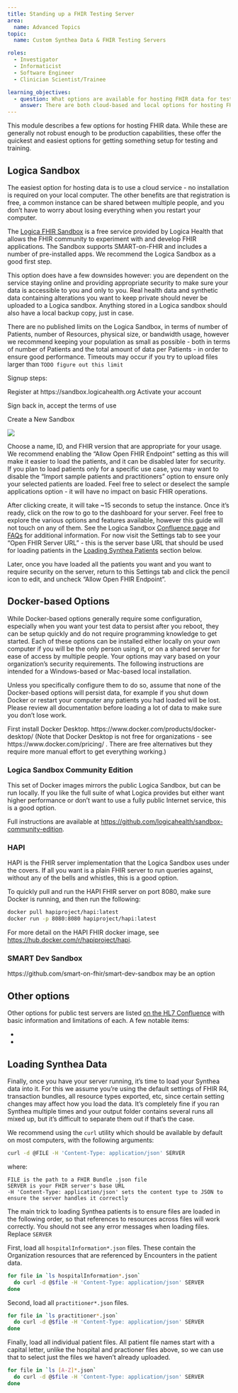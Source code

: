 ```yaml
---
title: Standing up a FHIR Testing Server
area:
  name: Advanced Topics
topic:
  name: Custom Synthea Data & FHIR Testing Servers

roles:
  - Investigator
  - Informaticist
  - Software Engineer
  - Clinician Scientist/Trainee

learning_objectives:
  - question: What options are available for hosting FHIR data for testing and training?
    answer: There are both cloud-based and local options for hosting FHIR servers, with varying levels of capabilities, ease of setup and access, and performance. As always, the best option depends on the specific use case.
---
```


This module describes a few options for hosting FHIR data. While these are generally not robust enough to be production capabilities, these offer the quickest and easiest options for getting something setup for testing and training.


## Logica Sandbox
The easiest option for hosting data is to use a cloud service - no installation is required on your local computer. The other benefits are that registration is free, a common instance can be shared between multiple people, and you don't have to worry about losing everything when you restart your computer.

The [Logica FHIR Sandbox](https://www.logicahealth.org/solutions/fhir-sandbox/) is a free service provided by Logica Health that allows the FHIR community to experiment with and develop FHIR applications. The Sandbox supports SMART-on-FHIR and includes a number of pre-installed apps. We recommend the Logica Sandbox as a good first step.

This option does have a few downsides however: you are dependent on the service staying online and providing appropriate security to make sure your data is accessible to you and only to you. Real health data and synthetic data containing alterations you want to keep private should never be uploaded to a Logica sandbox. Anything stored in a Logica sandbox should also have a local backup copy, just in case.

There are no published limits on the Logica Sandbox, in terms of number of Patients, number of Resources, physical size, or bandwidth usage, however we recommend keeping your population as small as possible - both in terms of number of Patients and the total amount of data per Patients - in order to ensure good performance. Timeouts may occur if you try to upload files larger than `TODO figure out this limit`

<!--# Discuss how to bulk load Synthea data in (and test this to make sure it actually works, noting any obvious limits on size or difficulties you encounter), the model for retrieving data, caveats related to having a public FHIR server anyone can write to (your data may disappear), and Logica's SMART on FHIR capabilities -->

Signup steps:

Register at https://sandbox.logicahealth.org
Activate your account

Sign back in, accept the terms of use

Create a New Sandbox

![](../images/logica_create_sandbox.png)

Choose a name, ID, and FHIR version that are appropriate for your usage. We recommend enabling the "Allow Open FHIR Endpoint" setting as this will make it easier to load the patients, and it can be disabled later for security.
If you plan to load patients only for a specific use case, you may want to disable the "Import sample patients and practitioners" option to ensure only your selected patients are loaded. Feel free to select or deselect the sample applications option - it will have no impact on basic FHIR operations.

After clicking create, it will take ~15 seconds to setup the instance. Once it's ready, click on the row to go to the dashboard for your server. Feel free to explore the various options and features available, however this guide will not touch on any of them. See the Logica Sandbox [Confluence page](https://logica.atlassian.net/wiki/spaces/HSPC/pages/64585866/Logica+Sandbox) and [FAQs](https://logica.atlassian.net/wiki/spaces/HSPC/pages/61767707/FAQs) for additional information. For now visit the Settings tab to see your "Open FHIR Server URL" - this is the server base URL that should be used for loading patients in the [Loading Synthea Patients](#loading-synthea-patients) section below.

Later, once you have loaded all the patients you want and you want to require security on the server, return to this Settings tab and click the pencil icon to edit, and uncheck "Allow Open FHIR Endpoint".


## Docker-based Options

While Docker-based options generally require some configuration, especially when you want your test data to persist after you reboot, they can be setup quickly and do not require programming knowledge to get started. Each of these options can be installed either locally on your own computer if you will be the only person using it, or on a shared server for ease of access by multiple people. Your options may vary based on your organization's security requirements. The following instructions are intended for a Windows-based or Mac-based local installation. 

::: callout-caution
Unless you specifically configure them to do so, assume that none of the Docker-based options will persist data, for example if you shut down Docker or restart your computer any patients you had loaded will be lost. Please review all documentation before loading a lot of data to make sure you don't lose work.
:::

First install Docker Desktop.  https://www.docker.com/products/docker-desktop/
(Note that Docker Desktop is not free for organizations - see https://www.docker.com/pricing/ . There are free alternatives but they require more manual effort to get everything working.)


### Logica Sandbox Community Edition
This set of Docker images mirrors the public Logica Sandbox, but can be run locally. If you like the full suite of what Logica provides but either want higher performance or don't want to use a fully public Internet service, this is a good option.

Full instructions are available at [https://github.com/logicahealth/sandbox-community-edition](https://github.com/logicahealth/sandbox-community-edition).

### HAPI
HAPI is the FHIR server implementation that the Logica Sandbox uses under the covers. If all you want is a plain FHIR server to run queries against, without any of the bells and whistles, this is a good option.

To quickly pull and run the HAPI FHIR server on port 8080, make sure Docker is running, and then run the following:
```sh
docker pull hapiproject/hapi:latest
docker run -p 8080:8080 hapiproject/hapi:latest
```

For more detail on the HAPI FHIR docker image, see [https://hub.docker.com/r/hapiproject/hapi](https://hub.docker.com/r/hapiproject/hapi).

### SMART Dev Sandbox

https://github.com/smart-on-fhir/smart-dev-sandbox may be an option


## Other options

Other options for public test servers are listed [on the HL7 Confluence](https://confluence.hl7.org/display/FHIR/Public+Test+Servers) with basic information and limitations of each. A few notable items:

 -  
 -  


## Loading Synthea Data

Finally, once you have your server running, it's time to load your Synthea data into it. For this we assume you're using the default settings of FHIR R4, transaction bundles, all resource types exported, etc, since certain setting changes may affect how you load the data. It's completely fine if you ran Synthea multiple times and your output folder contains several runs all mixed up, but it's difficult to separate them out if that's the case.


We recommend using the `curl` utility which should be available by default on most computers, with the following arguments:

```sh
curl -d @FILE -H 'Content-Type: application/json' SERVER
```
where:

```
FILE is the path to a FHIR Bundle .json file
SERVER is your FHIR server's base URL
-H 'Content-Type: application/json' sets the content type to JSON to ensure the server handles it correctly
```

The main trick to loading Synthea patients is to ensure files are loaded in the following order, so that references to resources across files will work correctly. You should not see any error messages when loading files. Replace `SERVER`

First, load all `hospitalInformation*.json` files. These contain the Organization resources that are referenced by Encounters in the patient data.

```sh
for file in `ls hospitalInformation*.json`
  do curl -d @$file -H 'Content-Type: application/json' SERVER
done 
```

Second, load all `practitioner*.json` files.
```sh
for file in `ls practitioner*.json`
  do curl -d @$file -H 'Content-Type: application/json' SERVER
done 
```


Finally, load all individual patient files. All patient file names start with a capital letter, unlike the hospital and practioner files above, so we can use that to select just the files we haven't already uploaded.

```sh
for file in `ls [A-Z]*.json`
  do curl -d @$file -H 'Content-Type: application/json' SERVER
done 
```
